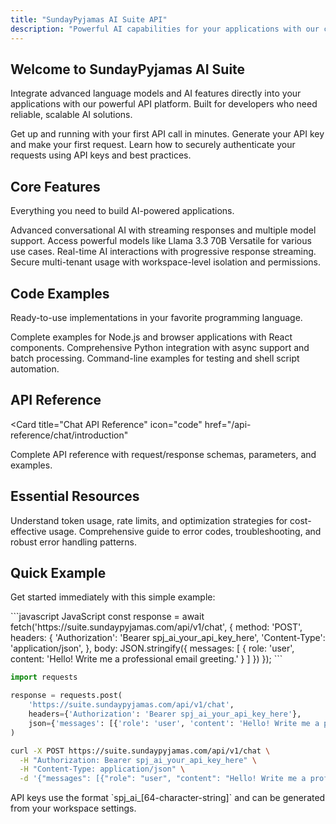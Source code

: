 ```yaml
---
title: "SundayPyjamas AI Suite API"
description: "Powerful AI capabilities for your applications with our comprehensive API platform"
---
```


## Welcome to SundayPyjamas AI Suite

Integrate advanced language models and AI features directly into your applications with our powerful API platform. Built for developers who need reliable, scalable AI solutions.

<CardGroup cols={2}>
  <Card
    title="Quick Start"
    icon="rocket"
    href="/quickstart"
  >
    Get up and running with your first API call in minutes. Generate your API key and make your first request.
  </Card>
  <Card
    title="Authentication"
    icon="key"
    href="/authentication"
  >
    Learn how to securely authenticate your requests using API keys and best practices.
  </Card>
</CardGroup>

## Core Features

Everything you need to build AI-powered applications.

<CardGroup cols={2}>
  <Card
    title="Chat API"
    icon="comments"
    href="/chat-api"
  >
    Advanced conversational AI with streaming responses and multiple model support.
  </Card>
  <Card
    title="Multiple AI Models"
    icon="brain"
    href="/chat-api#available-models"
  >
    Access powerful models like Llama 3.3 70B Versatile for various use cases.
  </Card>
  <Card
    title="Streaming Responses"
    icon="bolt"
    href="/examples/javascript#streaming-responses"
  >
    Real-time AI interactions with progressive response streaming.
  </Card>
  <Card
    title="Workspace Isolation"
    icon="shield-check"
    href="/authentication#permissions-and-access-control"
  >
    Secure multi-tenant usage with workspace-level isolation and permissions.
  </Card>
</CardGroup>

## Code Examples

Ready-to-use implementations in your favorite programming language.

<CardGroup cols={3}>
  <Card
    title="JavaScript/TypeScript"
    icon="js"
    href="/examples/javascript"
  >
    Complete examples for Node.js and browser applications with React components.
  </Card>
  <Card
    title="Python"
    icon="python"
    href="/examples/python"
  >
    Comprehensive Python integration with async support and batch processing.
  </Card>
  <Card
    title="cURL"
    icon="terminal"
    href="/examples/curl"
  >
    Command-line examples for testing and shell script automation.
  </Card>
</CardGroup>

## API Reference

<Card
  title="Chat API Reference"
  icon="code"
  href="/api-reference/chat/introduction"
>
  Complete API reference with request/response schemas, parameters, and examples.
</Card>

## Essential Resources

<CardGroup cols={2}>
  <Card
    title="Rate Limits & Usage"
    icon="gauge-high"
    href="/rate-limits"
  >
    Understand token usage, rate limits, and optimization strategies for cost-effective usage.
  </Card>
  <Card
    title="Error Handling"
    icon="triangle-exclamation"
    href="/errors"
  >
    Comprehensive guide to error codes, troubleshooting, and robust error handling patterns.
  </Card>
</CardGroup>

## Quick Example

Get started immediately with this simple example:

<CodeGroup>
```javascript JavaScript
const response = await fetch('https://suite.sundaypyjamas.com/api/v1/chat', {
  method: 'POST',
  headers: {
    'Authorization': 'Bearer spj_ai_your_api_key_here',
    'Content-Type': 'application/json',
  },
  body: JSON.stringify({
    messages: [
      { role: 'user', content: 'Hello! Write me a professional email greeting.' }
    ]
  })
});
```

```python Python
import requests

response = requests.post(
    'https://suite.sundaypyjamas.com/api/v1/chat',
    headers={'Authorization': 'Bearer spj_ai_your_api_key_here'},
    json={'messages': [{'role': 'user', 'content': 'Hello! Write me a professional email greeting.'}]}
)
```

```bash cURL
curl -X POST https://suite.sundaypyjamas.com/api/v1/chat \
  -H "Authorization: Bearer spj_ai_your_api_key_here" \
  -H "Content-Type: application/json" \
  -d '{"messages": [{"role": "user", "content": "Hello! Write me a professional email greeting."}]}'
```
</CodeGroup>

<Note>
API keys use the format `spj_ai_[64-character-string]` and can be generated from your workspace settings.
</Note>
